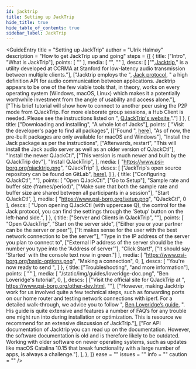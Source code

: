 ```yaml
---
id: jacktrip
title: Setting up JackTrip
hide_title: true
hide_table_of_contents: true
sidebar_label: JackTrip
---
```


<GuideEntry 
    title = "Setting up JackTrip" 
    author = "Ulrik Halmøy" 
    description = "How to get JackTrip up and going"
    steps = {[
        {
            title: ["Intro", "What is JackTrip"],
            points: [
                ""
            ],
            media: [
                "",
                ""
            ],
            descs: [
                ["",<a href='https://ccrma.stanford.edu/groups/soundwire/software/jacktrip/'>Jacktrip</a>," is a utility developed at CCRMA at Stanford for low-latency audio transmission between multiple clients."],
                ["Jacktrip employs the ", <a href='https://jackaudio.org/'>Jack protocol</a>, " a high definition API for audio communication between applications. Jacktrip appears to be one of the few viable tools that, in theory, works on every operating system (Windows, macOS, Linux) which makes it a potentially worthwhile investment from the angle of usability and access alone."],
                ["This brief tutorial will show how to connect to another peer using the P2P mode from QJackTrip. For more elaborate group sessions, a Hub Client is needed. Please see the instructions listed on ", <a href='https://www.psi-borg.org/other-dev.html'>QJackTrip's website</a>,"."]
            ]
        },
        {
            title: ["Downloading and installing", "A whole lot of Jacks"],
            points: [
                "Visit the developer's page to find all packages",
                    [["Found ", <a href='https://www.psi-borg.org/other-dev.html'>here</a>],
                    "As of now, the pre-built packages are only available for macOS and Windows"],
                "Install the Jack package as per the instructions",
                    ["Afterwards, restart",
                    "This will install the Jack audio server as well as an older version of QJackCtl"],
                "Install the newer QJackCtl",
                    ["This version is much newer and built by the QJackTrip dev"],
                "Install QJackTrip",
            ],
            media: [
                "https://www.psi-borg.org/qjacktrip.png",
                "QJackTrip"
            ],
            descs: [
                ["JackTrip's open source repository can be found on GitLab", <a href='https://cm-gitlab.stanford.edu/cc/jacktrip'>here</a>],
            ]
        },
        {
            title: ["Configuring QJackCtl", ""],
            points: [
                "Open QJackCtl",
                    ["Go to Setup"],
                "Sample rate and buffer size (frames/period)",
                    ["Make sure that both the sample rate and buffer size are shared between all participants in a session"],
                "Start QJackCtl",
            ],
            media: [
                "https://www.psi-borg.org/setup.png",
                "QJackCtl",
                0
            ],
            descs: [
                "Upon opening QJackCtl (with uppercase Q), the control for the Jack protocol, you can find the settings through the 'Setup' button on the left-hand side.",
            ]
        },
        {
            title: ["Server and Clients in QJackTrip", ""],
            points: [
                "Open QJackTrip",
                "Start on the server side",
                    ["Either you or your partner can be the server or peer"],
                    ["It makes sense for the user with the best network connection to be the server"],
                "Type in the IP address of the server you plan to connect to",
                    ["External IP address of the server should be the number you type into the 'Address of server'"],
                "Click Start!",
                    ["It should say 'Started' with the console text now in green."]
            ],
            media: [
                "https://www.psi-borg.org/basic-options.png",
                "Making a connection",
                0,
            ],
            descs: [
                "You're now ready to send ",
            ]
        },
        {
            title: ["Troubleshooting", "and more information"],
            points: [
                ""
            ],
            media: [
                "/static/img/guides/loveridge-doc.png",
                "Ben Loveridge's tutorial",
                0,
            ],
            descs: [
                ["Visit the official site for QJackTrip at ", <a href='https://www.psi-borg.org/other-dev.html'>https://www.psi-borg.org/other-dev.html</a>, ""],
                ["However, making Jacktrip work for us involved quite a few technical steps, such as forwarding ports on our home router and testing network connections with iperf. For a detailed walk-through, we advice you to follow ", <a href='https://docs.google.com/document/d/18pbu2xQRv521NKvHuYHjIVXRcLFqcDsqYnfKixyuyGg/edit?usp=sharing'>Ben Loveridge’s guide</a>, ". His guide is quite extensive and features a number of FAQ’s for any trouble one might run into during installation or optimization. This is resource we recommend for an extensive discussion of JackTrip."],
                ["For API documentation of Jacktrip you can read up on the documentation. However, the software documentation is old and is therefore likely to be outdated. Working with older software on newer operating systems, such as updates like macOS Catalina 10.15 that break functionality with a large number of apps, is always a challenge."],
            ],
        },
    ]}
    ease = ""
    issues = ""
    info = ""
    caution = ""
/>